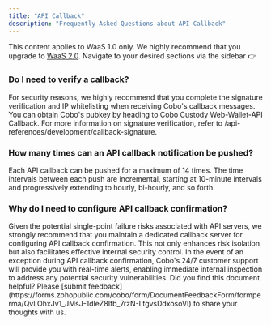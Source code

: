 ```yaml
---
title: "API Callback"
description: "Frequently Asked Questions about API Callback"
---
```

<Note>This content applies to WaaS 1.0 only. We highly recommend that you upgrade to [WaaS 2.0](https://www.cobo.com/developers/v2/guides/overview/introduction).</Note>
<Tip> Navigate to your desired sections via the sidebar   👉 </Tip>


### Do I need to verify a callback?
<Expandable title="Answer">
      <ResponseField >
      For security reasons, we highly recommend that you complete the signature verification and IP whitelisting when receiving Cobo's callback messages. You can obtain Cobo's pubkey by heading to Cobo Custody Web-Wallet-API Callback. For more information on signature verification, refer to /api-references/development/callback-signature.
      </ResponseField>
  </Expandable>

### How many times can an API callback notification be pushed?
<Expandable title="Answer">
      <ResponseField >
      Each API callback can be pushed for a maximum of 14 times. The time intervals between each push are incremental, starting at 10-minute intervals and progressively extending to hourly, bi-hourly, and so forth.
      </ResponseField>
  </Expandable>

### Why do I need to configure API callback confirmation?
<Expandable title="Answer">
      <ResponseField >
      Given the potential single-point failure risks associated with API servers, we strongly recommend that you maintain a dedicated callback server for configuring API callback confirmation. This not only enhances risk isolation but also facilitates effective internal security control. In the event of an exception during API callback confirmation, Cobo's 24/7 customer support will provide you with real-time alerts, enabling immediate internal inspection to address any potential security vulnerabilities.
      </ResponseField>
  </Expandable>
<Tip>Did you find this document helpful? Please [submit feedback](https://forms.zohopublic.com/cobo/form/DocumentFeedbackForm/formperma/QvLOhxJv1_JMsJ-1dleZ8Itb_7rzN-LtgvsDdxosoVI) to share your thoughts with us.</Tip>